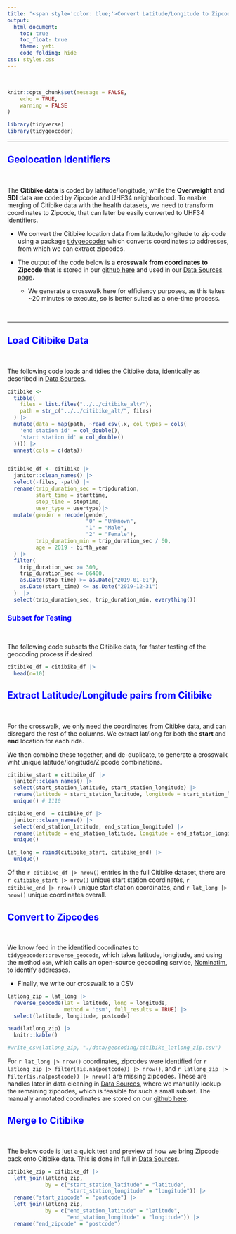 ```yaml
---
title: "<span style='color: blue;'>Convert Latitude/Longitude to Zipcode</span>"
output: 
  html_document:
    toc: true
    toc_float: true
    theme: yeti
    code_folding: hide
css: styles.css
---
```

<style>
  h1 {
     font-weight: bold;
  }
</style>

  &nbsp;

```r
knitr::opts_chunk$set(message = FALSE,
	echo = TRUE,
	warning = FALSE
)

library(tidyverse)
library(tidygeocoder)

```

***
  
## <span style='color: blue;'>Geolocation Identifiers</span>

 &nbsp;
 
The **Citibike data** is coded by latitude/longitude, while the **Overweight** and **SDI** data are coded by Zipcode and UHF34 neighborhood. To enable merging of Citibike data with the health datasets, we need to transform coordinates to Zipcode, that can later be easily converted to UHF34 identifiers. 

* We convert the Citibike location data from latitude/longitude to zip code using a package [tidygeocoder](https://jessecambon.github.io/tidygeocoder/) which converts coordinates to addresses, from which we can extract zipcodes. 

* The output of the code below is  a **crosswalk from coordinates to Zipcode** that is stored in our [github here](https://github.com/courtneyjdiamond/pedalstopatterns.github.io/blob/main/data/geocoding/citibike_latlong_zip.csv) and used in our [Data Sources page](../import_cleaning/data_import_clean.html). 
  
  * We generate a crosswalk here for efficiency purposes, as this takes ~20 minutes to execute, so is better suited as a one-time process. 
 
  &nbsp;

***

## <span style='color: blue;'>Load Citibike Data</span>

  &nbsp;
  
The following code loads and tidies the Citibike data, identically as described in [Data Sources](../../import_cleaning/data_import_clean.html).

```r
citibike <- 
  tibble(
    files = list.files("../../citibike_alt/"),
    path = str_c("../../citibike_alt/", files)
  ) |>
  mutate(data = map(path, ~read_csv(.x, col_types = cols(
    'end station id' = col_double(),
    'start station id' = col_double()
  )))) |>
  unnest(cols = c(data))


citibike_df <- citibike |>
  janitor::clean_names() |>
  select(-files, -path) |>
  rename(trip_duration_sec = tripduration,
         start_time = starttime,
         stop_time = stoptime,
         user_type = usertype)|>
  mutate(gender = recode(gender,
                         "0" = "Unknown",
                         "1" = "Male",
                         "2" = "Female"),
         trip_duration_min = trip_duration_sec / 60,
         age = 2019 - birth_year
  ) |>
  filter(
    trip_duration_sec >= 300,
    trip_duration_sec <= 86400,
    as.Date(stop_time) >= as.Date("2019-01-01"),
    as.Date(start_time) <= as.Date("2019-12-31")
  )  |>
  select(trip_duration_sec, trip_duration_min, everything())

```

### <span style='color: blue;'>Subset for Testing</span>

  &nbsp;
  
The following code subsets the Citibike data, for faster testing of the geocoding process if desired.
  
```r
citibike_df = citibike_df |>
  head(n=10)
```


## <span style='color: blue;'>Extract Latitude/Longitude pairs from Citibike</span>

  &nbsp;
  
For the crosswalk, we only need the coordinates from Citibke data, and can disregard the rest of the columns. We extract lat/long for both the **start** and **end** location for each ride. 

We then combine these together, and de-duplicate, to generate a crosswalk wiht unique latitude/longitude/Zipcode combinations. 

```r
citibike_start = citibike_df |>
  janitor::clean_names() |>
  select(start_station_latitude, start_station_longitude) |>
  rename(latitude = start_station_latitude, longitude = start_station_longitude) |>
  unique() # 1110

citibike_end  = citibike_df |>
  janitor::clean_names() |>
  select(end_station_latitude, end_station_longitude) |>
  rename(latitude = end_station_latitude, longitude = end_station_longitude) |>
  unique() 

lat_long = rbind(citibike_start, citibike_end) |>
  unique()

```

Of the `r citibike_df |> nrow()` entries in the full Citibike dataset, there are `r citibike_start |> nrow()` unique start station coordinates, `r citibike_end |> nrow()` unique start station coordinates, and `r lat_long |> nrow()` unique coordinates overall.
 

## <span style='color: blue;'>Convert to Zipcodes</span>

  &nbsp;
  
We know feed in the identified coordinates to `tidygeocoder::reverse_geocode`, which takes latitude, longitude, and using the method `osm`, which calls an open-source geocoding service, [Nominatim](https://nominatim.org/), to identify addresses. 

* Finally, we write our crosswalk to a CSV 


```r
latlong_zip = lat_long |>
  reverse_geocode(lat = latitude, long = longitude, 
                  method = 'osm', full_results = TRUE) |>  
  select(latitude, longitude, postcode) 

head(latlong_zip) |>
  knitr::kable()

#write_csv(latlong_zip, "./data/geocoding/citibike_latlong_zip.csv")
```

For `r lat_long |> nrow()` coordinates, zipcodes were identified for `r latlong_zip |> filter(!is.na(postcode)) |> nrow()`, and `r latlong_zip |> filter(is.na(postcode)) |> nrow()` are missing zipcodes. These are handles later in data cleaning in [Data Sources](../import_cleaning/data_import_clean.html), where we manually lookup the remaining zipcodes, which is feasible for such a small subset. The manually annotated coordinates are stored on our [github here](https://github.com/courtneyjdiamond/pedalstopatterns.github.io/blob/main/data/geocoding/manual_zipcodes.csv).

## <span style='color: blue;'>Merge to Citibike</span>

  &nbsp;
  
The below code is just a quick test and preview of how we bring Zipcode back onto Citibike data. This is done in full in [Data Sources](../import_cleaning/data_import_clean.html). 

```r
citibike_zip = citibike_df |>
  left_join(latlong_zip, 
            by = c("start_station_latitude" = "latitude",
                   "start_station_longitude" = "longitude")) |>
  rename("start_zipcode" = "postcode") |>
  left_join(latlong_zip, 
            by = c("end_station_latitude" = "latitude",
                   "end_station_longitude" = "longitude")) |>
  rename("end_zipcode" = "postcode") 
 
```

